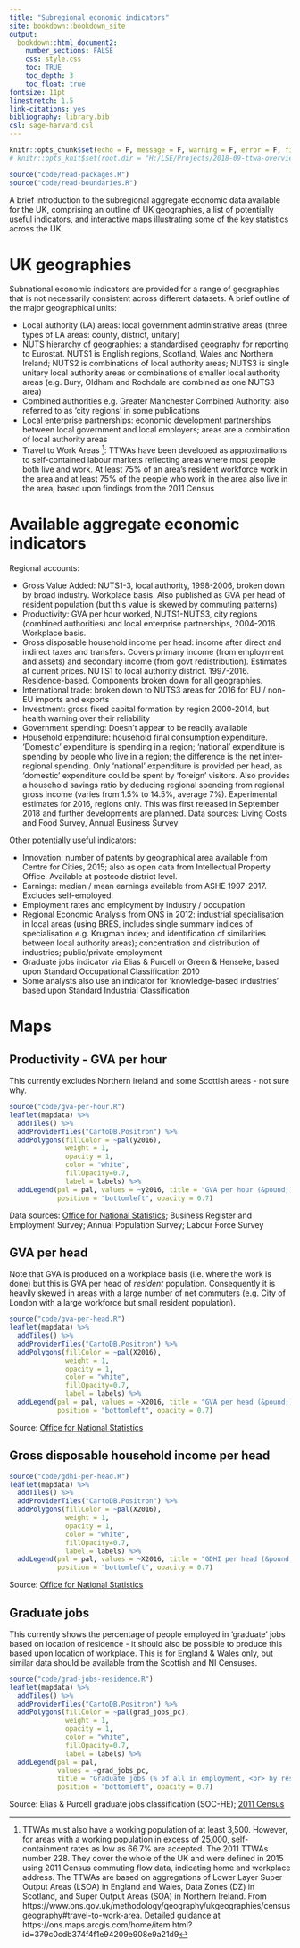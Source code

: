 ```yaml
---
title: "Subregional economic indicators"
site: bookdown::bookdown_site
output:
  bookdown::html_document2:
    number_sections: FALSE
    css: style.css
    toc: TRUE
    toc_depth: 3
    toc_float: true
fontsize: 11pt
linestretch: 1.5
link-citations: yes
bibliography: library.bib
csl: sage-harvard.csl
---
```


```r
knitr::opts_chunk$set(echo = F, message = F, warning = F, error = F, fig.align = "center", fig.pos="ht")
# knitr::opts_knit$set(root.dir = "H:/LSE/Projects/2018-09-ttwa-overview")
```

```r
source("code/read-packages.R")
source("code/read-boundaries.R")
```

A brief introduction to the subregional aggregate economic data available for the UK, comprising an outline of UK geographies, a list of potentially useful indicators, and interactive maps illustrating some of the key statistics across the UK.

# UK geographies

Subnational economic indicators are provided for a range of geographies that is not necessarily consistent across different datasets.  A brief outline of the major geographical units:

* Local authority (LA) areas: local government administrative areas (three types of LA areas: county, district, unitary)
* NUTS hierarchy of geographies: a standardised geography for reporting to Eurostat.  NUTS1 is English regions, Scotland, Wales and Northern Ireland; NUTS2 is combinations of local authority areas; NUTS3 is single unitary local authority areas or combinations of smaller local authority areas (e.g. Bury, Oldham and Rochdale are combined as one NUTS3 area)
* Combined authorities e.g. Greater Manchester Combined Authority: also referred to as 'city regions' in some publications
* Local enterprise partnerships: economic development partnerships between local government and local employers; areas are a combination of local authority areas
* Travel to Work Areas [^1]: TTWAs have been developed as approximations to self-contained labour markets reflecting areas where most people both live and work.  At least 75% of an area's resident workforce work in the area and at least 75% of the people who work in the area also live in the area, based upon findings from the 2011 Census

[^1]: TTWAs must also have a working population of at least 3,500. However, for areas with a working population in excess of 25,000, self-containment rates as low as 66.7% are accepted.  The 2011 TTWAs number 228. They cover the whole of the UK and were defined in 2015 using 2011 Census commuting flow data, indicating home and workplace address. The TTWAs are based on aggregations of Lower Layer Super Output Areas (LSOA) in England and Wales, Data Zones (DZ) in Scotland, and Super Output Areas (SOA) in Northern Ireland.  From https://www.ons.gov.uk/methodology/geography/ukgeographies/censusgeography#travel-to-work-area. Detailed guidance at https://ons.maps.arcgis.com/home/item.html?id=379c0cdb374f4f1e94209e908e9a21d9

# Available aggregate economic indicators

Regional accounts:

* Gross Value Added: NUTS1-3, local authority, 1998-2006, broken down by broad industry.  Workplace basis.  Also published as GVA per head of resident population (but this value is skewed by commuting patterns)
* Productivity: GVA per hour worked, NUTS1-NUTS3, city regions (combined authorities) and local enterprise partnerships, 2004-2016.  Workplace basis.    
* Gross disposable household income per head: income after direct and indirect taxes and transfers.  Covers primary income (from employment and assets) and secondary income (from govt redistribution).  Estimates at current prices.  NUTS1 to local authority district.  1997-2016.  Residence-based.  Components broken down for all geographies.  
* International trade: broken down to NUTS3 areas for 2016 for EU / non-EU imports and exports
* Investment: gross fixed capital formation by region 2000-2014, but health warning over their reliability
* Government spending: Doesn't appear to be readily available
* Household expenditure: household final consumption expenditure.  'Domestic' expenditure is spending in a region; 'national' expenditure is spending by people who live in a region; the difference is the net inter-regional spending.  Only 'national' expenditure is provided per head, as 'domestic' expenditure could be spent by 'foreign' visitors.   Also provides a household savings ratio by deducing regional spending from regional gross income (varies from 1.5% to 14.5%, average 7%).  Experimental estimates for 2016, regions only.  This was first released in September 2018 and further developments are planned.  Data sources: Living Costs and Food Survey, Annual Business Survey

Other potentially useful indicators:

* Innovation: number of patents by geographical area available from Centre for Cities, 2015; also as open data from Intellectual Property Office.  Available at postcode district level.  
* Earnings: median / mean earnings available from ASHE 1997-2017.  Excludes self-employed.  
* Employment rates and employment by industry / occupation
* Regional Economic Analysis from ONS in 2012: industrial specialisation in local areas (using BRES, includes single summary indices of specialisation e.g. Krugman index; and identification of similarities between local authority areas); concentration and distribution of industries; public/private employment
* Graduate jobs indicator via Elias & Purcell or Green & Henseke, based upon Standard Occupational Classification 2010
* Some analysts also use an indicator for 'knowledge-based industries' based upon Standard Industrial Classification 

# Maps 

## Productivity - GVA per hour 

This currently excludes Northern Ireland and some Scottish areas - not sure why. 

```r
source("code/gva-per-hour.R")
leaflet(mapdata) %>% 
  addTiles() %>% 
  addProviderTiles("CartoDB.Positron") %>% 
  addPolygons(fillColor = ~pal(y2016), 
              weight = 1, 
              opacity = 1, 
              color = "white", 
              fillOpacity=0.7, 
              label = labels) %>% 
  addLegend(pal = pal, values = ~y2016, title = "GVA per hour (&pound;), NUTS3 areas",
            position = "bottomleft", opacity = 0.7)
```

Data sources: [Office for National Statistics](https://www.ons.gov.uk/employmentandlabourmarket/peopleinwork/labourproductivity/articles/regionalandsubregionalproductivityintheuk/february2018); Business Register and Employment Survey; Annual Population Survey; Labour Force Survey

## GVA per head 

Note that GVA is produced on a workplace basis (i.e. where the work is done) but this is GVA per head of *resident* population.  Consequently it is heavily skewed in areas with a large number of net commuters (e.g. City of London with a large workforce but small resident population).  

```r
source("code/gva-per-head.R")
leaflet(mapdata) %>% 
  addTiles() %>% 
  addProviderTiles("CartoDB.Positron") %>% 
  addPolygons(fillColor = ~pal(X2016), 
              weight = 1, 
              opacity = 1, 
              color = "white", 
              fillOpacity=0.7, 
              label = labels) %>% 
  addLegend(pal = pal, values = ~X2016, title = "GVA per head (&pound;), LA areas",
            position = "bottomleft", opacity = 0.7)
```

Source: [Office for National Statistics](https://www.ons.gov.uk/economy/grossvalueaddedgva/datasets/regionalgrossvalueaddedbalancedbylocalauthorityintheuk)

## Gross disposable household income per head 

```r
source("code/gdhi-per-head.R")
leaflet(mapdata) %>% 
  addTiles() %>% 
  addProviderTiles("CartoDB.Positron") %>% 
  addPolygons(fillColor = ~pal(X2016), 
              weight = 1, 
              opacity = 1, 
              color = "white", 
              fillOpacity=0.7, 
              label = labels) %>% 
  addLegend(pal = pal, values = ~X2016, title = "GDHI per head (&pound;), NUTS3 areas",
            position = "bottomleft", opacity = 0.7)
```

Source: [Office for National Statistics](https://www.ons.gov.uk/economy/regionalaccounts/grossdisposablehouseholdincome/bulletins/regionalgrossdisposablehouseholdincomegdhi/1997to2016)

## Graduate jobs 

This currently shows the percentage of people employed in 'graduate' jobs based on location of residence - it should also be possible to produce this based upon location of workplace.  This is for England & Wales only, but similar data should be available from the Scottish and NI Censuses.  

```r
source("code/grad-jobs-residence.R")
leaflet(mapdata) %>% 
  addTiles() %>% 
  addProviderTiles("CartoDB.Positron") %>% 
  addPolygons(fillColor = ~pal(grad_jobs_pc), 
              weight = 1, 
              opacity = 1, 
              color = "white", 
              fillOpacity=0.7, 
              label = labels) %>% 
  addLegend(pal = pal, 
            values = ~grad_jobs_pc, 
            title = "Graduate jobs (% of all in employment, <br> by residence), TTWAs",
            position = "bottomleft", opacity = 0.7)
```

Source: Elias & Purcell graduate jobs classification (SOC-HE); [2011 Census](https://www.nomisweb.co.uk/census/2011/ct0347)